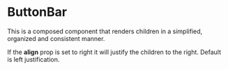 
<Meta title="Experimental/ButtonBar/ButtonBar" />

# ButtonBar

This is a composed component that renders children in a simplified, organized and consistent manner.

If the **align** prop is set to right it will justify the children to the right. Default is left justification.
